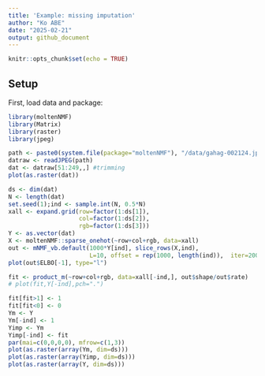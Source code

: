 ```yaml
---
title: 'Example: missing imputation'
author: "Ko ABE"
date: "2025-02-21"
output: github_document
---
```


```r
knitr::opts_chunk$set(echo = TRUE)
```

## Setup

First, load data and package:

```r
library(moltenNMF)
library(Matrix)
library(raster)
library(jpeg)

path <- paste0(system.file(package="moltenNMF"), "/data/gahag-002124.jpeg")
datraw <- readJPEG(path)
dat <- datraw[51:249,,] #trimming
plot(as.raster(dat))
```


```r
ds <- dim(dat)
N <- length(dat)
set.seed(1);ind <- sample.int(N, 0.5*N)
xall <- expand.grid(row=factor(1:ds[1]),
                    col=factor(1:ds[2]),
                    rgb=factor(1:ds[3]))
Y <- as.vector(dat)
X <- moltenNMF::sparse_onehot(~row+col+rgb, data=xall)
out <- mNMF_vb.default(1000*Y[ind], slice_rows(X,ind),
                       L=10, offset = rep(1000, length(ind)),  iter=200)
plot(out$ELBO[-1], type="l")
```

```r
fit <- product_m(~row+col+rgb, data=xall[-ind,], out$shape/out$rate)
# plot(fit,Y[-ind],pch=".")

fit[fit>1] <- 1
fit[fit<0] <- 0
Ym <- Y
Ym[-ind] <- 1
Yimp <- Ym
Yimp[-ind] <- fit
par(mai=c(0,0,0,0), mfrow=c(1,3))
plot(as.raster(array(Ym, dim=ds)))
plot(as.raster(array(Yimp, dim=ds)))
plot(as.raster(array(Y, dim=ds)))

```